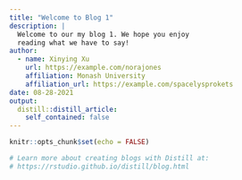 ```yaml
---
title: "Welcome to Blog 1"
description: |
  Welcome to our my blog 1. We hope you enjoy 
  reading what we have to say!
author:
  - name: Xinying Xu 
    url: https://example.com/norajones
    affiliation: Monash University
    affiliation_url: https://example.com/spacelysprokets
date: 08-28-2021
output:
  distill::distill_article:
    self_contained: false
---
```


```r
knitr::opts_chunk$set(echo = FALSE)

# Learn more about creating blogs with Distill at:
# https://rstudio.github.io/distill/blog.html

```



